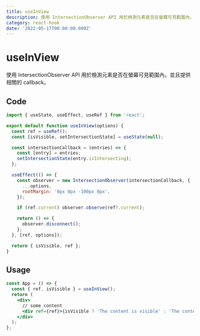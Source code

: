 ```yaml
---
title: useInView
description: 使用 IntersectionObserver API 用於檢測元素是否在螢幕可見範圍內，並且提供相關的 callback。
category: react-hook
date: '2022-05-17T00:00:00.000Z'
---
```


# useInView
使用 IntersectionObserver API 用於檢測元素是否在螢幕可見範圍內，並且提供相關的 callback。

<Divider />

## Code

```jsx
import { useState, useEffect, useRef } from 'react';

export default function useInView(options) {
  const ref = useRef();
  const [isVisible, setIntersectionState] = useState(null);

  const intersectionCallback = (entries) => {
    const [entry] = entries;
    setIntersectionState(entry.isIntersecting);
  };

  useEffect(() => {
    const observer = new IntersectionObserver(intersectionCallback, {
      ...options,
      rootMargin: '0px 0px -100px 0px',
    });

    if (ref.current) observer.observe(ref?.current);

    return () => {
      observer.disconnect();
    };
  }, [ref, options]);

  return { isVisible, ref };
}
```

## Usage

```jsx
const App = () => {
  const { ref, isVisible } = useInView();
  return (
    <div>
      // some content
      <div ref={ref}>{isVisible ? 'The content is visible' : 'The content is not visible'}</div>
    </div>
  );
};
```

<UpdatedAt dateTime="2022-05-17T00:00:00.000Z" />
